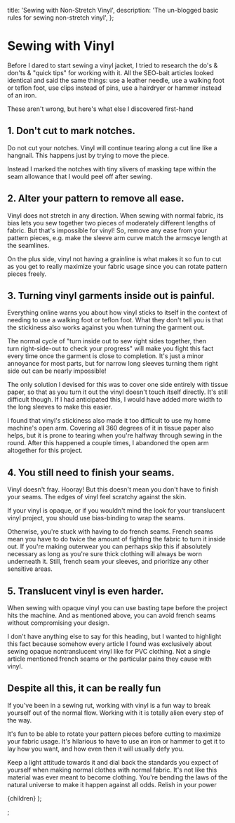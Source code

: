 
  title: 'Sewing with Non-Stretch Vinyl',
  description: 'The un-blogged basic rules for sewing non-stretch vinyl',
};

# Sewing with Vinyl

Before I dared to start sewing a vinyl jacket, I tried to research the do's & don'ts & "quick tips" for working with it. All the SEO-bait articles looked identical and said the same things: use a leather needle, use a walking foot or teflon foot, use clips instead of pins, use a hairdryer or hammer instead of an iron.

These aren't wrong, but here's what else I discovered first-hand

## 1. Don't cut to mark notches.

Do not cut your notches. Vinyl will continue tearing along a cut line like a hangnail. This happens just by trying to move the piece.

Instead I marked the notches with tiny slivers of masking tape within the seam allowance that I would peel off after sewing.

## 2. Alter your pattern to remove all ease.

Vinyl does not stretch in any direction.
When sewing with normal fabric, its bias lets you sew together two pieces of moderately different lengths of fabric.
But that's impossible for vinyl!
So, remove any ease from your pattern pieces, e.g. make the sleeve arm curve match the armscye length at the seamlines.

On the plus side, vinyl not having a grainline is what makes it so fun to cut as you get to really maximize your fabric usage since you can rotate pattern pieces freely.

## 3. Turning vinyl garments inside out is painful.

Everything online warns you about how vinyl sticks to itself in the context of needing to use a walking foot or teflon foot.
What they don't tell you is that the stickiness also works against you when turning the garment out.

The normal cycle of "turn inside out to sew right sides together, then turn right-side-out to check your progress" will make you fight this fact every time once the garment is close to completion. It's just a minor annoyance for most parts, but for narrow long sleeves turning them right side out can be nearly impossible!

The only solution I devised for this was to cover one side entirely with tissue paper, so that as you turn it out the vinyl doesn't touch itself directly. It's still difficult though. If I had anticipated this, I would have added more width to the long sleeves to make this easier.

I found that vinyl's stickiness also made it too difficult to use my home machine's open arm. Covering all 360 degrees of it in tissue paper also helps, but it is prone to tearing when you're halfway through sewing in the round. After this happened a couple times, I abandoned the open arm altogether for this project.

## 4. You still need to finish your seams.

Vinyl doesn't fray. Hooray! But this doesn't mean you don't have to finish your seams. The edges of vinyl feel scratchy against the skin.

If your vinyl is opaque, or if you wouldn't mind the look for your translucent vinyl project, you should use bias-binding to wrap the seams.

Otherwise, you're stuck with having to do french seams.
French seams mean you have to do twice the amount of fighting the fabric to turn it inside out. If you're making outerwear you can perhaps skip this if absolutely necessary as long as you're sure thick clothing will always be worn underneath it. Still, french seam your sleeves, and prioritize any other sensitive areas.

## 5. Translucent vinyl is even harder.

When sewing with opaque vinyl you can use basting tape before the project hits the machine. And as mentioned above, you can avoid french seams without compromising your design.

I don't have anything else to say for this heading, but I wanted to highlight this fact because somehow every article I found was exclusively about sewing opaque nontranslucent vinyl like for PVC clothing. Not a single article mentioned french seams or the particular pains they cause with vinyl.

## Despite all this, it can be really fun

If you've been in a sewing rut, working with vinyl is a fun way to break yourself out of the normal flow. Working with it is totally alien every step of the way.

It's fun to be able to rotate your pattern pieces before cutting to maximize your fabric usage. It's hilarious to have to use an iron or hammer to get it to lay how you want, and how even then it will usually defy you.

Keep a light attitude towards it and dial back the standards you expect of yourself when making normal clothes with normal fabric.
It's not like this material was ever meant to become clothing.
You're bending the laws of the natural universe to make it happen against all odds.
Relish in your power

  <MdxLayout showFooter={true} meta={meta}>
    {children}
  </MdxLayout>
);

;
